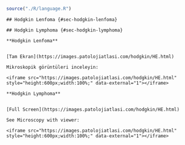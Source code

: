 
```r

source("./R/language.R")

```




```asis

## Hodgkin Lenfoma {#sec-hodgkin-lenfoma} 

```




```asis

## Hodgkin Lymphoma {#sec-hodgkin-lymphoma} 

```




```asis

**Hodgkin Lenfoma**


[Tam Ekran](https://images.patolojiatlasi.com/hodgkin/HE.html)

Mikroskopik görüntüleri inceleyin:

<iframe src="https://images.patolojiatlasi.com/hodgkin/HE.html" style="height:600px;width:100%;" data-external="1"></iframe>

```




```asis

**Hodgkin Lymphoma**


[Full Screen](https://images.patolojiatlasi.com/hodgkin/HE.html)

See Microscopy with viewer: 

<iframe src="https://images.patolojiatlasi.com/hodgkin/HE.html" style="height:600px;width:100%;" data-external="1"></iframe>

```



